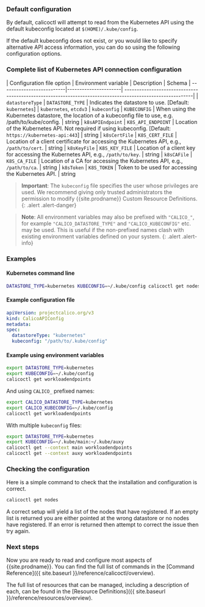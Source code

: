 ### Default configuration

By default, calicoctl will attempt to read from the Kubernetes API using the default kubeconfig located at `$(HOME)/.kube/config`.

If the default kubeconfig does not exist, or you would like to specify alternative API access information, you can do so using the following configuration options.

### Complete list of Kubernetes API connection configuration

| Configuration file option | Environment variable | Description                                                                                               | Schema
| --------------------------|----------------------| ----------------------------------------------------------------------------------------------------------|
| `datastoreType`           | `DATASTORE_TYPE`     | Indicates the datastore to use. [Default: `kubernetes`]                                                       | `kubernetes`, `etcdv3`
| `kubeconfig`              | `KUBECONFIG`         | When using the Kubernetes datastore, the location of a kubeconfig file to use, e.g. /path/to/kube/config. | string
| `k8sAPIEndpoint`          | `K8S_API_ENDPOINT`   | Location of the Kubernetes API. Not required if using kubeconfig. [Default: `https://kubernetes-api:443`] | string
| `k8sCertFile`             | `K8S_CERT_FILE`      | Location of a client certificate for accessing the Kubernetes API, e.g., `/path/to/cert`.                 | string
| `k8sKeyFile`              | `K8S_KEY_FILE`       | Location of a client key for accessing the Kubernetes API, e.g., `/path/to/key`.                          | string
| `k8sCAFile`               | `K8S_CA_FILE`        | Location of a CA for accessing the Kubernetes API, e.g., `/path/to/ca`.                                   | string
| `k8sToken`                | `K8S_TOKEN`          | Token to be used for accessing the Kubernetes API.                                                        | string


> **Important**: The `kubeconfig` file specifies the user whose privileges are used. We recommend
> giving only trusted administrators the permission to modify {{site.prodname}}
> Custom Resource Definitions.
{: .alert .alert-danger}

> **Note**: All environment variables may also be prefixed with `"CALICO_"`, for
> example `"CALICO_DATASTORE_TYPE"` and `"CALICO_KUBECONFIG"` etc. may be used.
> This is useful if the non-prefixed names clash with existing environment
> variables defined on your system.
{: .alert .alert-info}


### Examples

#### Kubernetes command line

```bash
DATASTORE_TYPE=kubernetes KUBECONFIG=~/.kube/config calicoctl get nodes
```

#### Example configuration file

```yaml
apiVersion: projectcalico.org/v3
kind: CalicoAPIConfig
metadata:
spec:
  datastoreType: "kubernetes"
  kubeconfig: "/path/to/.kube/config"
```

#### Example using environment variables

```bash
export DATASTORE_TYPE=kubernetes
export KUBECONFIG=~/.kube/config
calicoctl get workloadendpoints
```

And using `CALICO_` prefixed names:

```bash
export CALICO_DATASTORE_TYPE=kubernetes
export CALICO_KUBECONFIG=~/.kube/config
calicoctl get workloadendpoints
```

With multiple `kubeconfig` files:

```bash
export DATASTORE_TYPE=kubernetes
export KUBECONFIG=~/.kube/main:~/.kube/auxy
calicoctl get --context main workloadendpoints
calicoctl get --context auxy workloadendpoints
```

### Checking the configuration

Here is a simple command to check that the installation and configuration is
correct.

```bash
calicoctl get nodes
```

A correct setup will yield a list of the nodes that have registered.  If an
empty list is returned you are either pointed at the wrong datastore or no
nodes have registered.  If an error is returned then attempt to correct the
issue then try again.


### Next steps

Now you are ready to read and configure most aspects of {{site.prodname}}.  You can
find the full list of commands in the
[Command Reference]({{ site.baseurl }}/reference/calicoctl/overview).

The full list of resources that can be managed, including a description of each,
can be found in the
[Resource Definitions]({{ site.baseurl }}/reference/resources/overview).
